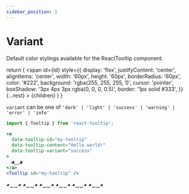 ```yaml
---
sidebar_position: 1
---
```


# Variant

Default color stylings available for the ReactTooltip component.


  return (
    <span
      id={id}
      style={{
        display: 'flex',
        justifyContent: 'center',
        alignItems: 'center',
        width: '60px',
        height: '60px',
        borderRadius: '60px',
        color: '#222',
        background: 'rgba(255, 255, 255, 1)',
        cursor: 'pointer',
        boxShadow: '3px 4px 3px rgba(0, 0, 0, 0.5)',
        border: '1px solid #333',
      }}
      {...rest}
    >
      {children}
    </span>
  )
}

`variant` can be one of `'dark' | 'light' | 'success' | 'warning' | 'error' | 'info'`

```jsx
import { Tooltip } from 'react-tooltip';

<a
  data-tooltip-id="my-tooltip"
  data-tooltip-content="Hello world!"
  data-tooltip-variant="success"
>
  ◕‿‿◕
</a>
<Tooltip id="my-tooltip" />
```

<div style={{ display: 'flex', columnGap: '16px', justifyContent: 'center' }}>
  <TooltipAnchor
    data-tooltip-id="my-tooltip"
    data-tooltip-content="Success tooltip variant"
    data-tooltip-variant="success"
  >
    ◕‿‿◕
  </TooltipAnchor>
  <TooltipAnchor
    data-tooltip-id="my-tooltip"
    data-tooltip-content="Error tooltip variant"
    data-tooltip-variant="error"
  >
    ◕‿‿◕
  </TooltipAnchor>
  <TooltipAnchor
    data-tooltip-id="my-tooltip"
    data-tooltip-content="Warning tooltip variant"
    data-tooltip-variant="warning"
  >
    ◕‿‿◕
  </TooltipAnchor>
  <TooltipAnchor
    data-tooltip-id="my-tooltip"
    data-tooltip-content="Info tooltip variant"
    data-tooltip-variant="info"
  >
    ◕‿‿◕
  </TooltipAnchor>
  <TooltipAnchor
    data-tooltip-id="my-tooltip"
    data-tooltip-content="Dark tooltip variant"
    data-tooltip-variant="dark"
  >
    ◕‿‿◕
  </TooltipAnchor>
  <TooltipAnchor
    data-tooltip-id="my-tooltip"
    data-tooltip-content="Light tooltip variant"
    data-tooltip-variant="light"
  >
    ◕‿‿◕
  </TooltipAnchor>
  <Tooltip id="my-tooltip" />
</div>

